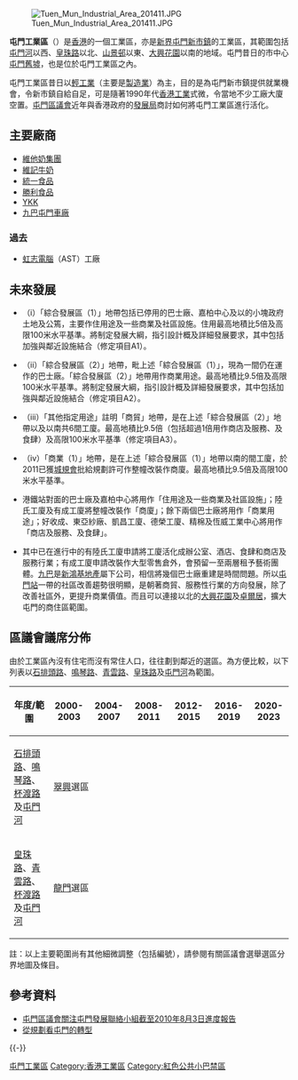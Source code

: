 [[File:Tuen_Mun_Industrial_Area_201411.JPG|thumb]]

'''屯門工業區'''（{{lang-en|'''Tuen Mun Industrial Area'''}}）是[[香港|香港]]的一個工業區，亦是[[新界|新界]][[屯門新市鎮|屯門新市鎮]]的工業區，其範圍包括[[屯門河|屯門河]]以西、[[皇珠路|皇珠路]]以北、[[山景邨|山景邨]]以東、[[大興花園|大興花園]]以南的地域。屯門昔日的市中心[[屯門舊墟|屯門舊墟]]，也是位於屯門工業區之內。

屯門工業區昔日以[[輕工業|輕工業]]（主要是[[製造業|製造業]]）為主，目的是為屯門新市鎮提供就業機會，令新市鎮自給自足，可是隨著1990年代[[香港工業|香港工業]]式微，令當地不少工廠大廈空置。[[屯門區議會|屯門區議會]]近年與香港政府的[[發展局|發展局]]商討如何將屯門工業區進行活化。

==主要廠商==
*[[維他奶集團|維他奶集團]]
*[[維記牛奶|維記牛奶]]
*[[統一企業|統一食品]]
*[[勝利食品|勝利食品]]
*[[YKK|YKK]]
*[[九巴屯門車廠|九巴屯門車廠]]
===過去===
*[[虹志電腦|虹志電腦]]（AST）工廠

==未來發展==
*（i）「綜合發展區（1）」地帶包括已停用的巴士廠、嘉柏中心及以的小塊政府土地及公篶，主要作住用途及一些商業及社區設施。住用最高地積比5倍及高限100米水平基準。將制定發展大綱，指引設計概及詳細發展要求，其中包括加強與鄰近設施結合（修定項目A1）。
 
*（ii）「綜合發展區（2）」地帶，毗上述「綜合發展區（1）」，現為一間仍在運作的巴士廠。「綜合發展區（2）」地帶用作商業用途。最高地積比9.5倍及高限100米水平基準。將制定發展大綱，指引設計概及詳細發展要求，其中包括加強與鄰近設施結合（修定項目A2）。
 
*（iii）「其他指定用途」註明「商貿」地帶，是在上述「綜合發展區（2）」地帶以及以南共6間工廈。最高地積比9.5倍（包括超過1倍用作商店及服務、及食肆）及高限100米水平基準（修定項目A3）。
 
*（iv）「商業（1）」地帶，是在上述「綜合發展區（1）」地帶以南的間工廈，於2011已獲[[城規會|城規會]]批給規劃許可作整幢改裝作商廈。最高地積比9.5倍及高限100米水平基準。

*港鐵站對面的巴士廠及嘉柏中心將用作「住用途及一些商業及社區設施」；陸氏工廈及有成工廈將整幢改裝作「商廈」；餘下兩個巴士廠將用作「商業用途」；好收成、東亞紗廠、凱昌工廈、德榮工廈、精棉及恆威工業中心將用作「商店及服務、及食肆」。
 
*其中已在進行中的有陸氏工廈申請將工廈活化成辦公室、酒店、食肆和商店及服務行業；有成工廈申請改裝作大型零售倉外，會預留一至兩層租予藝術團體。[[九巴|九巴]]是[[新鴻基地產|新鴻基地產]]屬下公司，相信將幾個巴士廠重建是時間問題。所以[[屯門站_(西鐵綫)|屯門站]]一帶的社區改善趨勢很明顯，是朝著商貿、服務性行業的方向發展，除了改善社區外，更提升商業價值。而且可以連接以北的[[大興花園|大興花園]]及[[卓爾居|卓爾居]]，擴大屯門的商住區範圍。

==區議會議席分佈==
由於工業區內沒有住宅而沒有常住人口，往往劃到鄰近的選區。為方便比較，以下列表以[[石排頭路|石排頭路]]、[[鳴琴路|鳴琴路]]、[[青雲路_(香港)|青雲路]]、[[皇珠路|皇珠路]]及[[屯門河|屯門河]]為範圍。

{| class=wikitable
!年度/範圍!!2000-2003!!2004-2007!!2008-2011!!2012-2015!!2016-2019!!2020-2023
|-
|[[石排頭路|石排頭路]]、[[鳴琴路|鳴琴路]]、[[杯渡路|杯渡路]]及[[屯門河|屯門河]]||colspan=6|[[翠興|翠興]]選區
|-
|[[皇珠路|皇珠路]]、[[青雲路_(香港)|青雲路]]、[[杯渡路|杯渡路]]及[[屯門河|屯門河]]||colspan=6|[[龍門_(選區)|龍門]]選區
|}
註：以上主要範圍尚有其他細微調整（包括編號），請參閱有關區議會選舉選區分界地圖及條目。

==參考資料==
*[http://www.districtcouncils.gov.hk/tm_d/chinese/doc/min_DC%2010/18th_DC_minutes_A3.pdf 屯門區議會關注屯門發展聯絡小組截至2010年8月3日進度報告]{{dead link|date=2017年12月 |bot=InternetArchiveBot |fix-attempted=yes }}
*[http://hk.finance.yahoo.com/blogs/tokuhon/%E5%BE%9E%E8%A6%8F%E5%8A%83%E7%9C%8B%E5%B1%AF%E9%96%80%E7%9A%84%E8%BD%89%E5%9E%8B-090259110.html 從規劃看屯門的轉型] {{Wayback|url=http://hk.finance.yahoo.com/blogs/tokuhon/%E5%BE%9E%E8%A6%8F%E5%8A%83%E7%9C%8B%E5%B1%AF%E9%96%80%E7%9A%84%E8%BD%89%E5%9E%8B-090259110.html |date=20120611042923 }}

{{-}}
{{屯門區}}

[[Category:屯門工業區|]]
[[Category:香港工業區|Category:香港工業區]]
[[Category:紅色公共小巴禁區|Category:紅色公共小巴禁區]]